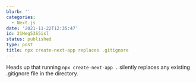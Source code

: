 ```yaml
---
blurb: ''
categories:
  - Next.js
date: '2021-11-22T12:35:47'
id: 21Heg53S5isl
status: published
type: post
title: npx create-next-app replaces .gitignore
---
```


Heads up that running `npx create-next-app .` silently replaces any existing .gitignore file in the directory. 


